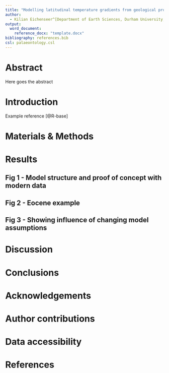 ```yaml
---
title: "Modelling latitudinal temperature gradients from geological proxies: An early Eocene example"
author: 
  - Kilian Eichenseer^[Department of Earth Sciences, Durham University, South Road, DH1 3LE, Durham, United Kingdom] and Lewis A. Jones^[Centro de Investigación Mariña, Grupo de Ecoloxía Animal, Universidade de Vigo, 36310 Vigo, Spain]
output: 
  word_document:
    reference_docx: "template.docx"
bibliography: references.bib
csl: palaeontology.csl
---
```


Abstract
===============================================================================

Here goes the abstract

# Introduction

Example reference [@R-base]

# Materials & Methods

# Results

## Fig 1 - Model structure and proof of concept with modern data
## Fig 2 - Eocene example
## Fig 3 - Showing influence of changing model assumptions

# Discussion

# Conclusions

# Acknowledgements

# Author contributions

# Data accessibility

# References

